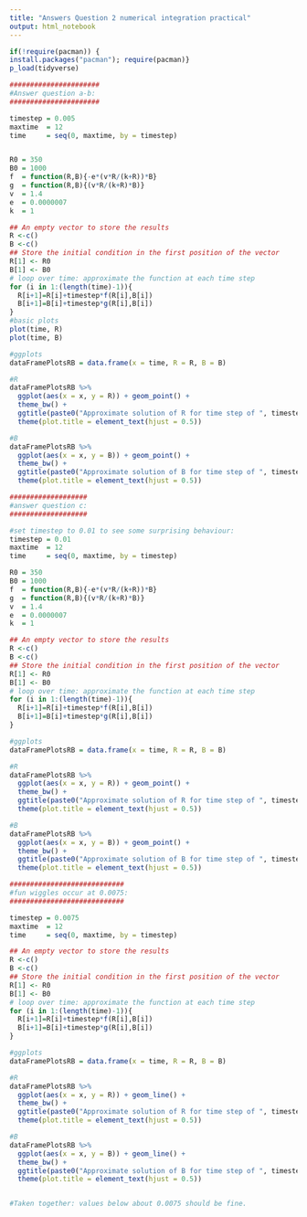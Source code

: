 ```yaml
---
title: "Answers Question 2 numerical integration practical"
output: html_notebook
---
```




```r
if(!require(pacman)) {
install.packages("pacman"); require(pacman)}
p_load(tidyverse)
```

```r
######################
#Answer question a-b:
######################

timestep = 0.005
maxtime  = 12
time     = seq(0, maxtime, by = timestep)


R0 = 350
B0 = 1000
f  = function(R,B){-e*(v*R/(k+R))*B}
g  = function(R,B){(v*R/(k+R)*B)}
v  = 1.4
e  = 0.0000007
k  = 1

## An empty vector to store the results
R <-c()
B <-c()
## Store the initial condition in the first position of the vector
R[1] <- R0
B[1] <- B0
# loop over time: approximate the function at each time step
for (i in 1:(length(time)-1)){
  R[i+1]=R[i]+timestep*f(R[i],B[i])
  B[i+1]=B[i]+timestep*g(R[i],B[i])
}
#basic plots
plot(time, R)
plot(time, B)

#ggplots
dataFramePlotsRB = data.frame(x = time, R = R, B = B)

#R
dataFramePlotsRB %>%
  ggplot(aes(x = x, y = R)) + geom_point() +
  theme_bw() +
  ggtitle(paste0("Approximate solution of R for time step of ", timestep, "")) +
  theme(plot.title = element_text(hjust = 0.5))

#B
dataFramePlotsRB %>%
  ggplot(aes(x = x, y = B)) + geom_point() +
  theme_bw() +
  ggtitle(paste0("Approximate solution of B for time step of ", timestep, "")) +
  theme(plot.title = element_text(hjust = 0.5))

```






```r
###################
#answer question c:
###################

#set timestep to 0.01 to see some surprising behaviour:
timestep = 0.01
maxtime  = 12
time     = seq(0, maxtime, by = timestep)

R0 = 350
B0 = 1000
f  = function(R,B){-e*(v*R/(k+R))*B}
g  = function(R,B){(v*R/(k+R)*B)}
v  = 1.4
e  = 0.0000007
k  = 1

## An empty vector to store the results
R <-c()
B <-c()
## Store the initial condition in the first position of the vector
R[1] <- R0
B[1] <- B0
# loop over time: approximate the function at each time step
for (i in 1:(length(time)-1)){
  R[i+1]=R[i]+timestep*f(R[i],B[i])
  B[i+1]=B[i]+timestep*g(R[i],B[i])
}

#ggplots
dataFramePlotsRB = data.frame(x = time, R = R, B = B)

#R
dataFramePlotsRB %>%
  ggplot(aes(x = x, y = R)) + geom_point() +
  theme_bw() +
  ggtitle(paste0("Approximate solution of R for time step of ", timestep, "")) +
  theme(plot.title = element_text(hjust = 0.5))

#B
dataFramePlotsRB %>%
  ggplot(aes(x = x, y = B)) + geom_point() +
  theme_bw() +
  ggtitle(paste0("Approximate solution of B for time step of ", timestep, "")) +
  theme(plot.title = element_text(hjust = 0.5))

############################
#fun wiggles occur at 0.0075:
############################

timestep = 0.0075
maxtime  = 12
time     = seq(0, maxtime, by = timestep)

## An empty vector to store the results
R <-c()
B <-c()
## Store the initial condition in the first position of the vector
R[1] <- R0
B[1] <- B0
# loop over time: approximate the function at each time step
for (i in 1:(length(time)-1)){
  R[i+1]=R[i]+timestep*f(R[i],B[i])
  B[i+1]=B[i]+timestep*g(R[i],B[i])
}

#ggplots
dataFramePlotsRB = data.frame(x = time, R = R, B = B)

#R
dataFramePlotsRB %>%
  ggplot(aes(x = x, y = R)) + geom_line() +
  theme_bw() +
  ggtitle(paste0("Approximate solution of R for time step of ", timestep, "")) +
  theme(plot.title = element_text(hjust = 0.5))

#B
dataFramePlotsRB %>%
  ggplot(aes(x = x, y = B)) + geom_line() +
  theme_bw() +
  ggtitle(paste0("Approximate solution of B for time step of ", timestep, "")) +
  theme(plot.title = element_text(hjust = 0.5))


#Taken together: values below about 0.0075 should be fine.

```

